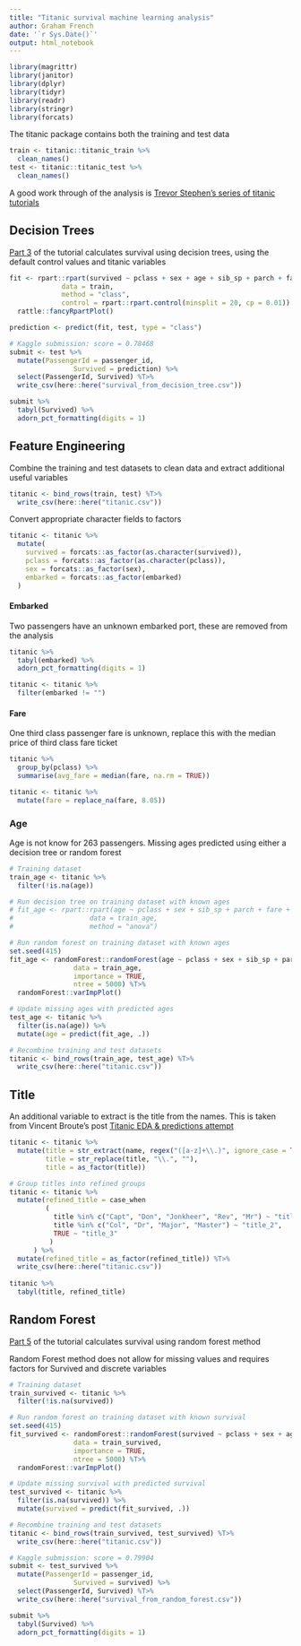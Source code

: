 ```yaml
---
title: "Titanic survival machine learning analysis"
author: Graham French
date: '`r Sys.Date()`'
output: html_notebook
---
```


```r
library(magrittr)
library(janitor)
library(dplyr)
library(tidyr)
library(readr)
library(stringr)
library(forcats)
```

The titanic package contains both the training and test data 

```r
train <- titanic::titanic_train %>% 
  clean_names()
test <- titanic::titanic_test %>% 
  clean_names()
```

A good work through of the analysis is [Trevor Stephen's series of titanic tutorials](http://trevorstephens.com/kaggle-titanic-tutorial/getting-started-with-r/)

## Decision Trees

[Part 3](http://trevorstephens.com/kaggle-titanic-tutorial/r-part-3-decision-trees/) of the tutorial calculates survival using decision trees, using the default control values and titanic variables

```r
fit <- rpart::rpart(survived ~ pclass + sex + age + sib_sp + parch + fare + embarked,
             data = train,
             method = "class",
             control = rpart::rpart.control(minsplit = 20, cp = 0.01)) %T>% 
  rattle::fancyRpartPlot()
```

```r
prediction <- predict(fit, test, type = "class")
```

```r
# Kaggle submission: score = 0.78468
submit <- test %>%
  mutate(PassengerId = passenger_id,
                Survived = prediction) %>% 
  select(PassengerId, Survived) %T>% 
  write_csv(here::here("survival_from_decision_tree.csv")) 

submit %>% 
  tabyl(Survived) %>% 
  adorn_pct_formatting(digits = 1) 
```

## Feature Engineering

Combine the training and test datasets to clean data and extract additional useful variables

```r
titanic <- bind_rows(train, test) %T>% 
  write_csv(here::here("titanic.csv")) 
```

Convert appropriate character fields to factors

```r
titanic <- titanic %>%
  mutate(
    survived = forcats::as_factor(as.character(survived)),
    pclass = forcats::as_factor(as.character(pclass)),
    sex = forcats::as_factor(sex),
    embarked = forcats::as_factor(embarked)
  )
```

#### Embarked

Two passengers have an unknown embarked port, these are removed from the analysis

```r
titanic %>% 
  tabyl(embarked) %>% 
  adorn_pct_formatting(digits = 1)

titanic <- titanic %>%
  filter(embarked != "")
```

#### Fare

One third class passenger fare is unknown, replace this with the median price of third class fare ticket

```r
titanic %>% 
  group_by(pclass) %>% 
  summarise(avg_fare = median(fare, na.rm = TRUE))

titanic <- titanic %>%
  mutate(fare = replace_na(fare, 8.05))
```

### Age

Age is not know for 263 passengers. Missing ages predicted using either a decision tree or random forest

```r
# Training dataset
train_age <- titanic %>% 
  filter(!is.na(age))

# Run decision tree on training dataset with known ages
# fit_age <- rpart::rpart(age ~ pclass + sex + sib_sp + parch + fare + embarked,
#                   data = train_age, 
#                   method = "anova")

# Run random forest on training dataset with known ages
set.seed(415)
fit_age <- randomForest::randomForest(age ~ pclass + sex + sib_sp + parch + fare + embarked,
                data = train_age,
                importance = TRUE,
                ntree = 5000) %T>% 
  randomForest::varImpPlot()

# Update missing ages with predicted ages
test_age <- titanic %>% 
  filter(is.na(age)) %>% 
  mutate(age = predict(fit_age, .))

# Recombine training and test datasets
titanic <- bind_rows(train_age, test_age) %T>% 
  write_csv(here::here("titanic.csv")) 
```

## Title

An additional variable to extract is the title from the names. This is taken from Vincent Broute's post [Titanic EDA & predictions attempt](https://www.kaggle.com/neveldo/titanic-eda-predictions-attempt/notebook)

```r
titanic <- titanic %>%
  mutate(title = str_extract(name, regex("([a-z]+\\.)", ignore_case = TRUE)),
         title = str_replace(title, "\\.", ""),
         title = as_factor(title))

# Group titles into refined groups
titanic <- titanic %>%
  mutate(refined_title = case_when
         (
           title %in% c("Capt", "Don", "Jonkheer", "Rev", "Mr") ~ "title_1",
           title %in% c("Col", "Dr", "Major", "Master") ~ "title_2",
           TRUE ~ "title_3"
          )
      ) %>% 
  mutate(refined_title = as_factor(refined_title)) %T>% 
  write_csv(here::here("titanic.csv")) 
         
titanic %>% 
  tabyl(title, refined_title) 
```

## Random Forest

[Part 5](http://trevorstephens.com/kaggle-titanic-tutorial/r-part-5-random-forests/) of the tutorial calculates survival using random forest method

Random Forest method does not allow for missing values and requires factors for Survived and discrete variables

```r
# Training dataset
train_survived <- titanic %>% 
  filter(!is.na(survived))

# Run random forest on training dataset with known survival
set.seed(415)
fit_survived <- randomForest::randomForest(survived ~ pclass + sex + age + sib_sp + parch + fare + embarked + refined_title,
                data = train_survived,
                importance = TRUE,
                ntree = 5000) %T>% 
  randomForest::varImpPlot()

# Update missing survival with predicted survival
test_survived <- titanic %>% 
  filter(is.na(survived)) %>% 
  mutate(survived = predict(fit_survived, .))

# Recombine training and test datasets
titanic <- bind_rows(train_survived, test_survived) %T>% 
  write_csv(here::here("titanic.csv")) 

```

```r
# Kaggle submission: score = 0.79904
submit <- test_survived %>%
  mutate(PassengerId = passenger_id,
                Survived = survived) %>% 
  select(PassengerId, Survived) %T>% 
  write_csv(here::here("survival_from_random_forest.csv")) 

submit %>% 
  tabyl(Survived) %>% 
  adorn_pct_formatting(digits = 1) 
```

